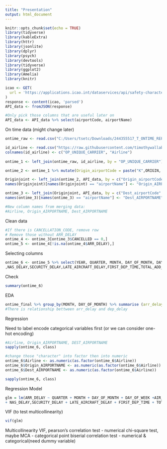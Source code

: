 ```yaml
---
title: "Presentation"
output: html_document
---
```


```r
knitr::opts_chunk$set(echo = TRUE)
library(tidyverse)
library(kableExtra)
library(httr)
library(jsonlite)
library(dplyr)
library(psych)
library(devtools)
library(tidyverse)
library(ggplot2)
library(Amelia)
library(knitr)
```


```r
icao <- GET(
  url = 'https://applications.icao.int/dataservices/api/safety-characteristics-list?api_key=8d00ef90-0982-11ec-9d72-8160549d64ab&airports=&states=USA'
)
response <- content(icao, 'parsed')
API_data <- fromJSON(response)

#Only pick those columns that are useful later on 
API_data <- API_data %>% select(airportCode, airportName)
```

On time data (might change later)

```r
ontime_raw <- read.csv("C:/Users/tsetc/Downloads/244355517_T_ONTIME_REPORTING.csv")
```

```r
id_airline <- read.csv("https://raw.githubusercontent.com/timothywallaby/36103_Logistics-Transport-Aviation/main/L_UNIQUE_CARRIERS%20(1).csv")
colnames(id_airline) <- c("OP_UNIQUE_CARRIER", "Airline")
  
ontime_1 <- left_join(ontime_raw, id_airline, by = "OP_UNIQUE_CARRIER")

ontime_2 <- ontime_1 %>% mutate(Origin_airportCode = paste("K",ORIGIN, sep = ""), Dest_airportCode = paste("K",DEST, sep = ""))

Originjoint <- left_join(ontime_2, API_data, by = c("Origin_airportCode" = "airportCode"))
names(Originjoint)[names(Originjoint) == "airportName"] <- "Origin_AIRPORTNAME"

ontime_3 <- left_join(Originjoint, API_data, by = c("Dest_airportCode" = "airportCode"))
names(ontime_3)[names(ontime_3) == "airportName"] <- "Dest_AIRPORTNAME"
```


```r
#New column names from merging data: 
#Airline, Origin_AIRPORTNAME, Dest_AIRPORTNAME
```

Clean data 
```r
#If there is CANCELLATION_CODE, remove row 
# Remove those without ARR_DELAY
ontime_4 <- ontime_3[ontime_3$CANCELLED == 0,]
ontime_5 <- ontime_4[!is.na(ontime_4$ARR_DELAY),]
```

Selecting columns 
```r
ontime_6 <- ontime_5 %>% select(YEAR, QUARTER, MONTH, DAY_OF_MONTH, DAY_OF_WEEK,AIR_TIME,ACTUAL_ELAPSED_TIME,CARRIER_DELAY,WEATHER_DELAY
,NAS_DELAY,SECURITY_DELAY,LATE_AIRCRAFT_DELAY,FIRST_DEP_TIME,TOTAL_ADD_GTIME,LONGEST_ADD_GTIME, Airline,Origin_AIRPORTNAME, Dest_AIRPORTNAME, DEP_DELAY, ARR_DELAY)
```

Check 
```r
summary(ontime_6)
```


EDA
```r
ontime_final %>% group_by(MONTH, DAY_OF_MONTH) %>% summarise (arr_delay = mean(ARR_DELAY, na.rm = TRUE), dep_delay = mean(DEP_DELAY, na.rm = TRUE)) %>% ggplot() + geom_point(aes(x = DAY_OF_MONTH, y = arr_delay, colour = dep_delay))
#There is relationship bettween arr_delay and dep_delay
```

Regression 

Need to label encode categorical variables first (or we can consider one-hot encoding)
```r
#Airline, Origin_AIRPORTNAME, DEST_AIRPORTNAME
sapply(ontime_6, class)
```

```r
#change those "character" into factor then into numeric 
ontime_6$Airline <- as.numeric(as.factor(ontime_6$Airline))
ontime_6$Origin_AIRPORTNAME <- as.numeric(as.factor(ontime_6$Airline))
ontime_6$Dest_AIRPORTNAME <- as.numeric(as.factor(ontime_6$Airline))
```

```r
sapply(ontime_6, class)
```

Regression Model 
```r
glm = lm(ARR_DELAY ~ QUARTER + MONTH + DAY_OF_MONTH + DAY_OF_WEEK +AIR_TIME + ACTUAL_ELAPSED_TIME + CARRIER_DELAY + WEATHER_DELAY
+ NAS_DELAY,SECURITY_DELAY + LATE_AIRCRAFT_DELAY + FIRST_DEP_TIME + TOTAL_ADD_GTIME + LONGEST_ADD_GTIME +  Airline,Origin_AIRPORTNAME + Dest_AIRPORTNAME + DEP_DELAY, data = ontime_final)
```

VIF (to test multicollinearity)
```r
vif(glm)
```

Multicollinearity 
VIF, pearson's correlation test - numerical
chi-square test, maybe MCA - categorical 
point biserial correlation test - numerical & categorical(need dummy variable) 
